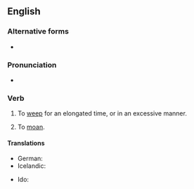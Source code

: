 ==English==

===Alternative forms===
* {{l|en|cry one's heart out}}

===Pronunciation===
* {{audio|en|en-au-cry one's eyes out.ogg|Audio (AU)}}

===Verb===
{{head|en|verb}}

# {{lb|en|idiomatic}} To [[weep]] for an elongated time, or in an excessive manner.
# {{lb|en|idiomatic}} To [[moan]]. {{rfex|en}} <!--Do we mean complain/whinge, or moan in pain?-->

====Translations====
{{trans-top|to weep for an elongated time}}
* German: {{t+|de|sich die Augen ausweinen}}
* Icelandic: {{t|is|hágráta}}
{{trans-mid}}
* Ido: {{t+|io|ploregar}}
{{trans-bottom}}

{{trans-see|to moan|moan}}